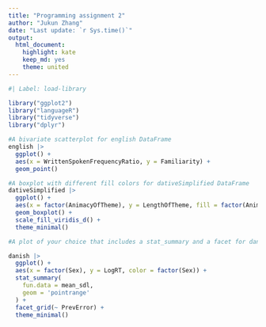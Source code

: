 ```yaml
---
title: "Programming assignment 2"  
author: "Jukun Zhang"  
date: "Last update: `r Sys.time()`"  
output:  
  html_document:  
    highlight: kate  
    keep_md: yes  
    theme: united
---
```


```r
#| Label: load-library

library("ggplot2")
library("languageR")
library("tidyverse")
library("dplyr")
```

```r
#A bivariate scatterplot for english DataFrame
english |>
  ggplot() +
  aes(x = WrittenSpokenFrequencyRatio, y = Familiarity) +
  geom_point()
```


```r
#A boxplot with different fill colors for dativeSimplified DataFrame
dativeSimplified |>
  ggplot() +
  aes(x = factor(AnimacyOfTheme), y = LengthOfTheme, fill = factor(AnimacyOfTheme)) +
  geom_boxplot() +
  scale_fill_viridis_d() +
  theme_minimal()
```



```r
#A plot of your choice that includes a stat_summary and a facet for danish DataFrame

danish |>
  ggplot() +
  aes(x = factor(Sex), y = LogRT, color = factor(Sex)) +
  stat_summary(
    fun.data = mean_sdl,
    geom = 'pointrange'
  ) +
  facet_grid(~ PrevError) +
  theme_minimal()
```

